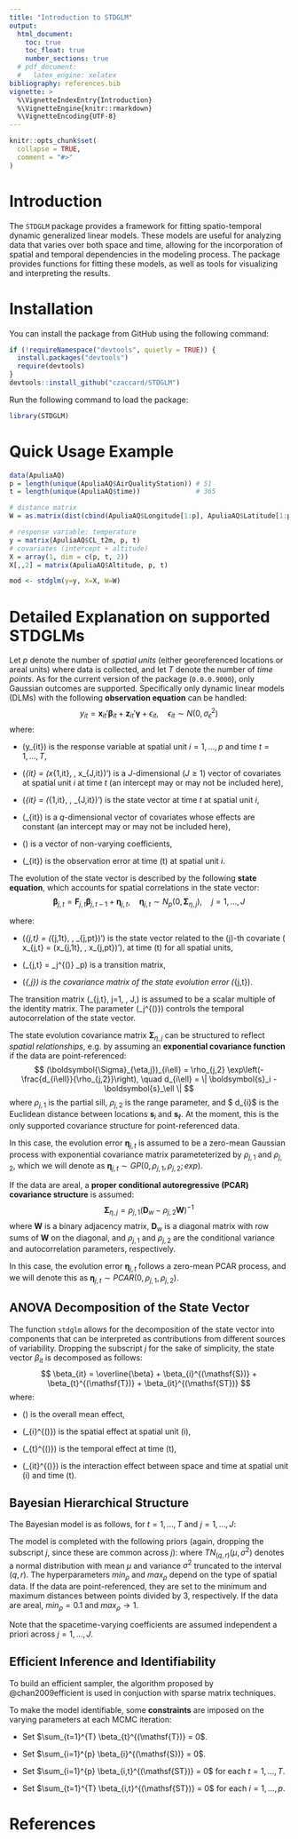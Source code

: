 ```yaml
---
title: "Introduction to STDGLM"
output: 
  html_document:
    toc: true
    toc_float: true
    number_sections: true
  # pdf_document:
  #   latex_engine: xelatex
bibliography: references.bib
vignette: >
  %\VignetteIndexEntry{Introduction}
  %\VignetteEngine{knitr::rmarkdown}
  %\VignetteEncoding{UTF-8}
---
```


```r
knitr::opts_chunk$set(
  collapse = TRUE,
  comment = "#>"
)
```



# Introduction
The `STDGLM` package provides a framework for fitting spatio-temporal dynamic generalized linear models. These models are useful for analyzing data that varies over both space and time, allowing for the incorporation of spatial and temporal dependencies in the modeling process. The package provides functions for fitting these models, as well as tools for visualizing and interpreting the results.

# Installation
You can install the package from GitHub using the following command:
```r
if (!requireNamespace("devtools", quietly = TRUE)) {
  install.packages("devtools")
  require(devtools)
}
devtools::install_github("czaccard/STDGLM")
```


Run the following command to load the package:

```r
library(STDGLM)
```


# Quick Usage Example
```r
data(ApuliaAQ)
p = length(unique(ApuliaAQ$AirQualityStation)) # 51
t = length(unique(ApuliaAQ$time))              # 365

# distance matrix
W = as.matrix(dist(cbind(ApuliaAQ$Longitude[1:p], ApuliaAQ$Latitude[1:p])))

# response variable: temperature
y = matrix(ApuliaAQ$CL_t2m, p, t)
# covariates (intercept + altitude)
X = array(1, dim = c(p, t, 2))
X[,,2] = matrix(ApuliaAQ$Altitude, p, t)

mod <- stdglm(y=y, X=X, W=W)
```


# Detailed Explanation on supported STDGLMs
Let $p$ denote the number of *spatial units* (either georeferenced locations or areal units) where data is collected, and let $T$ denote the number of *time points*. As for the current version of the package (`0.0.0.9000`), only Gaussian outcomes are supported. Specifically only dynamic linear models (DLMs) with the following **observation equation** can be handled:
$$
    y_{it} = \boldsymbol{x}_{it}' \boldsymbol{\beta}_{it} + \boldsymbol{z}_{it}' \boldsymbol{\gamma} + \epsilon_{it}, \quad \epsilon_{it} \sim N(0, \sigma_\epsilon^2)
$$
where:

- \(y_{it}\) is the response variable at spatial unit $i=1, \dots, p$ and time $t=1, \dots, T$,

- \(\boldsymbol{x}_{it} = (x_{1,it}, \dots, x_{J,it})'\) is a $J$-dimensional ($J\ge 1$) vector of covariates at spatial unit $i$ at time $t$ (an intercept may or may not be included here),

- \(\boldsymbol{\beta}_{it} = (\beta_{1,it}, \dots, \beta_{J,it})'\) is the state vector at time $t$ at spatial unit $i$,

- \(\boldsymbol{z}_{it}\) is a $q$-dimensional vector of covariates whose effects are constant (an intercept may or may not be included here),

- \(\boldsymbol{\gamma}\) is a vector of non-varying coefficients,

- \(\epsilon_{it}\) is the observation error at time \(t\) at spatial unit $i$.

The evolution of the state vector is described by the following **state equation**, which accounts for spatial correlations in the state vector:
$$
    \boldsymbol{\beta}_{j, t} = \boldsymbol{F}_{j,t} \boldsymbol{\beta}_{j, t-1} + \boldsymbol{\eta}_{j,t}, \quad \boldsymbol{\eta}_{j,t} \sim N_p(0, \boldsymbol{\Sigma}_{\eta, j}), \quad j=1, \dots, J
$$

where:

- \(\boldsymbol{\beta}_{j,t} = (\beta_{j,1t}, \dots, \beta_{j,pt})'\) is the state vector related to the \(j\)-th covariate \( x_{j,t} = (x_{j,1t}, \dots, x_{j,pt})'\), at time \(t\) for all spatial units,

- \(\boldsymbol{F}_{j,t} = \phi_j^{(\mathsf{T})} \boldsymbol{I}_p\) is a transition matrix,

- \(\boldsymbol{\Sigma}_{\eta,j}\) is the covariance matrix of the state evolution error \(\boldsymbol{\eta}_{j,t}\).

The transition matrix \(\boldsymbol{F}_{j,t}, j=1, \dots, J,\) is assumed to be a scalar multiple of the identity matrix. The parameter \(\phi_j^{(\mathsf{T})}\) controls the temporal autocorrelation of the state vector.

The state evolution covariance matrix $\boldsymbol{\Sigma}_{\eta,j}$ can be structured to reflect *spatial relationships*, e.g. by assuming an **exponential covariance function** if the data are point-referenced:
$$
        (\boldsymbol{\Sigma}_{\eta,j})_{i\ell} = \rho_{j,2} \exp\left(-\frac{d_{i\ell}}{\rho_{j,2}}\right), \quad d_{i\ell} = \| \boldsymbol{s}_i - \boldsymbol{s}_\ell \|
$$
where $\rho_{j,1}$ is the partial sill, $\rho_{j,2}$ is the range parameter, and $ d_{i\ell}$ is the Euclidean distance between locations $\boldsymbol{s}_i$ and $\boldsymbol{s}_\ell$. At the moment, this is the only supported covariance structure for point-referenced data.

In this case, the evolution error $\boldsymbol{\eta}_{j,t}$ is assumed to be a zero-mean Gaussian process with exponential covariance matrix parameteterized by $\rho_{j,1}$ and $\rho_{j,2}$, which we will denote as $\boldsymbol{\eta}_{j,t} \sim GP(0, \rho_{j,1}, \rho_{j,2}; exp)$.

If the data are areal, a **proper conditional autoregressive (PCAR) covariance structure** is assumed:
$$
    \boldsymbol{\Sigma}_{\eta,j} = \rho_{j,1} \left( \boldsymbol{D}_w - \rho_{j,2} \boldsymbol{W} \right)^{-1}
$$
where $\boldsymbol{W}$ is a binary adjacency matrix, $\boldsymbol{D}_w$ is a diagonal matrix with row sums of $\boldsymbol{W}$ on the diagonal, and $\rho_{j,1}$ and $\rho_{j,2}$ are the conditional variance and autocorrelation parameters, respectively.

In this case, the evolution error $\boldsymbol{\eta}_{j,t}$ follows a zero-mean PCAR process, and we will denote this as $\boldsymbol{\eta}_{j,t} \sim PCAR(0, \rho_{j,1}, \rho_{j,2})$.


## ANOVA Decomposition of the State Vector
The function `stdglm` allows for the decomposition of the state vector into components that can be interpreted as contributions from different sources of variability. Dropping the subscript $j$ for the sake of simplicity, the state vector $\beta_{it}$ is decomposed as follows:
$$
\beta_{it} = \overline{\beta} + \beta_{i}^{(\mathsf{S})} + \beta_{t}^{(\mathsf{T})} + \beta_{it}^{(\mathsf{ST})}
$$
where:

- \(\overline{\beta}\) is the overall mean effect,

- \(\beta_{i}^{(\mathsf{S})}\) is the spatial effect at spatial unit \(i\),

- \(\beta_{t}^{(\mathsf{T})}\) is the temporal effect at time \(t\),

- \(\beta_{it}^{(\mathsf{ST})}\) is the interaction effect between space and time at spatial unit \(i\) and time \(t\).


## Bayesian Hierarchical Structure
The Bayesian model is as follows, for $t=1, \dots, T$ and $j=1, \dots, J$:
\begin{align*}
    y_{it} &\sim N(\boldsymbol{x}_{it}' \boldsymbol{\beta}_{it} + \boldsymbol{z}_{it}' \boldsymbol{\gamma}, \sigma_\epsilon^2) \\
    \boldsymbol{\beta}_{j,t} &= \boldsymbol{1}_p \overline{\beta}_j + \boldsymbol{\beta}_j^{(\mathsf{S})} + \boldsymbol{1}_p \beta_{j,t}^{(\mathsf{T})} + \boldsymbol{\beta}_{j,t}^{(\mathsf{ST})} \\
    \boldsymbol{\beta_j}^{(\mathsf{S})} &= (\beta_{j,1}^{(\mathsf{S})}, \dots, \beta_{j,p}^{(\mathsf{S})})' \sim GP(0, \rho_{j,1}^{(\mathsf{S})}, \rho_{j,2}^{(\mathsf{S})}; exp) \mbox{ or } PCAR(0, \rho_{j,1}^{(\mathsf{S})}, \rho_{j,2}^{(\mathsf{S})}) \\
    \beta_{j,t}^{(\mathsf{T})} &\sim N(\phi_j^{(\mathsf{T})} \beta_{j,t-1}^{(\mathsf{T})}, V_{\beta,j}^{(\mathsf{T})}) \\
    \boldsymbol{\beta}_{j,t}^{(\mathsf{ST})} &= (\beta_{j,1t}^{(\mathsf{ST})}, \dots, \beta_{j,pt}^{(\mathsf{ST})})' \sim GP(\phi_j^{(\mathsf{ST})} \boldsymbol{\beta}_{j,t-1}^{(\mathsf{ST})}, \rho_{j,1}^{(\mathsf{ST})}, \rho_{j,2}^{(\mathsf{ST})}; exp) \mbox{ or } PCAR(\phi_j^{(\mathsf{ST})} \boldsymbol{\beta}_{j,t-1}^{(\mathsf{ST})}, \rho_{j,1}^{(\mathsf{ST})}, \rho_{j,2}^{(\mathsf{ST})})
\end{align*}

The model is completed with the following priors (again, dropping the subscript $j$, since these are common across $j$):
\begin{align*}
    \overline{\beta} &\sim N(0, V_\gamma) \\
    \beta_{0}^{(\mathsf{T})} &\sim N(0, V_{\beta_0}) \\
    \boldsymbol{\beta}_{0}^{(\mathsf{ST})} &\sim N_p(0, V_{\beta_0} \boldsymbol{I}_p) \\
    \boldsymbol{\gamma} &\sim N_q(0, V_\gamma) \\
    \sigma_\epsilon^2 &\sim IG(a_\epsilon, b_\epsilon) \\
    \rho_1^{(\mathsf{S})} &\sim IG(a_{\rho, S}, b_{\rho, S}) \\
    \rho_2^{(\mathsf{S})} &\sim U(min_\rho, max_\rho) \\
    \rho_1^{(\mathsf{ST})} &\sim IG(a_{\rho, ST}, b_{\rho, ST}) \\
    \rho_2^{(\mathsf{ST})} &\sim U(min_\rho, max_\rho) \\
    \phi^{(\mathsf{T})} &\sim TN_{(-1, 1)}(0, 1) \\
    \phi^{(\mathsf{ST})} &\sim TN_{(-1, 1)}(0, 1) \\
    V_\beta^{(\mathsf{T})} &\sim IG(a^{(\mathsf{T})}, b^{(\mathsf{T})})
\end{align*}
where $TN_{(q, r)}(\mu, \sigma^2)$ denotes a normal distribution with mean $\mu$ and variance $\sigma^2$ truncated to the interval $(q, r)$. The hyperparameters $min_\rho$ and $max_\rho$ depend on the type of spatial data. If the data are point-referenced, they are set to the minimum and maximum distances between points divided by 3, respectively. If the data are areal, $min_\rho= 0.1$ and $max_\rho \rightarrow 1$.

Note that the spacetime-varying coefficients are assumed independent a priori across $j=1,\dots,J$.


## Efficient Inference and Identifiability
To build an efficient sampler, the algorithm proposed by @chan2009efficient is used in conjuction with sparse matrix techniques.

To make the model identifiable, some **constraints** are imposed on the varying parameters at each MCMC iteration:

- Set $\sum_{t=1}^{T} \beta_{t}^{(\mathsf{T})} = 0$.

- Set $\sum_{i=1}^{p} \beta_{i}^{(\mathsf{S})} = 0$.

- Set $\sum_{i=1}^{p} \beta_{i,t}^{(\mathsf{ST})} = 0$ for each $t=1,\dots,T$.

- Set $\sum_{t=1}^{T} \beta_{i,t}^{(\mathsf{ST})} = 0$ for each $i=1,\dots,p$.




# References

